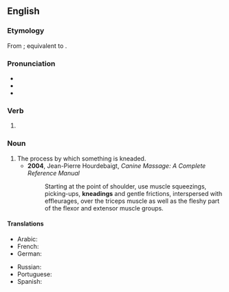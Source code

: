 ==English==
{{wikipedia}}

===Etymology===
From {{inh|en|enm|knedynge}}; equivalent to {{af|en|knead|-ing}}.

===Pronunciation===
* {{IPA|en|/ˈniːdɪŋ/}}
* {{homophones|en|needing}}
* {{rhymes|en|iːdɪŋ|s=2}}

===Verb===
{{head|en|verb form}}

# {{present participle of|en|knead|nocat=1}}

===Noun===
{{en-noun}}

# The process by which something is kneaded.
#* '''2004''', Jean-Pierre Hourdebaigt, ''Canine Massage: A Complete Reference Manual''
#*: Starting at the point of shoulder, use muscle squeezings, picking-ups, '''kneadings''' and gentle frictions, interspersed with effleurages, over the triceps muscle as well as the fleshy part of the flexor and extensor muscle groups.

====Translations====
{{trans-top|the process of kneading}}
* Arabic: {{t|ar|اِعْتِجَان}}
* French: {{t+|fr|pétrissage|m}}
* German: {{t+|de|Kneten|n}}
{{trans-mid}}
* Russian: {{t+|ru|заме́шивание|n}}
* Portuguese: {{t+|pt|sova|f}}
* Spanish: {{t+|es|amasado|m}}
{{trans-bottom}}